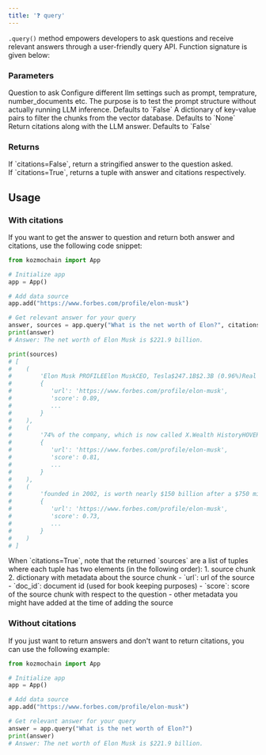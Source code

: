 ```yaml
---
title: '❓ query'
---
```


`.query()` method empowers developers to ask questions and receive relevant answers through a user-friendly query API. Function signature is given below:

### Parameters

<ParamField path="input_query" type="str">
    Question to ask
</ParamField>
<ParamField path="config" type="BaseLlmConfig" optional>
    Configure different llm settings such as prompt, temprature, number_documents etc.
</ParamField>
<ParamField path="dry_run" type="bool" optional>
    The purpose is to test the prompt structure without actually running LLM inference. Defaults to `False`
</ParamField>
<ParamField path="where" type="dict" optional>
    A dictionary of key-value pairs to filter the chunks from the vector database. Defaults to `None`
</ParamField>
<ParamField path="citations" type="bool" optional>
    Return citations along with the LLM answer. Defaults to `False`
</ParamField>

### Returns

<ResponseField name="answer" type="str | tuple">
  If `citations=False`, return a stringified answer to the question asked. <br />
  If `citations=True`, returns a tuple with answer and citations respectively.
</ResponseField>

## Usage

### With citations

If you want to get the answer to question and return both answer and citations, use the following code snippet:

```python With Citations
from kozmochain import App

# Initialize app
app = App()

# Add data source
app.add("https://www.forbes.com/profile/elon-musk")

# Get relevant answer for your query
answer, sources = app.query("What is the net worth of Elon?", citations=True)
print(answer)
# Answer: The net worth of Elon Musk is $221.9 billion.

print(sources)
# [
#    (
#        'Elon Musk PROFILEElon MuskCEO, Tesla$247.1B$2.3B (0.96%)Real Time Net Worthas of 12/7/23 ...',
#        {
#           'url': 'https://www.forbes.com/profile/elon-musk', 
#           'score': 0.89,
#           ...
#        }
#    ),
#    (
#        '74% of the company, which is now called X.Wealth HistoryHOVER TO REVEAL NET WORTH BY YEARForbes ...',
#        {
#           'url': 'https://www.forbes.com/profile/elon-musk', 
#           'score': 0.81,
#           ...
#        }
#    ),
#    (
#        'founded in 2002, is worth nearly $150 billion after a $750 million tender offer in June 2023 ...',
#        {
#           'url': 'https://www.forbes.com/profile/elon-musk', 
#           'score': 0.73,
#           ...
#        }
#    )
# ]
```

<Note>
When `citations=True`, note that the returned `sources` are a list of tuples where each tuple has two elements (in the following order):
1. source chunk
2. dictionary with metadata about the source chunk
    - `url`: url of the source
    - `doc_id`: document id (used for book keeping purposes)
    - `score`: score of the source chunk with respect to the question
    - other metadata you might have added at the time of adding the source
</Note>

### Without citations

If you just want to return answers and don't want to return citations, you can use the following example:

```python Without Citations
from kozmochain import App

# Initialize app
app = App()

# Add data source
app.add("https://www.forbes.com/profile/elon-musk")

# Get relevant answer for your query
answer = app.query("What is the net worth of Elon?")
print(answer)
# Answer: The net worth of Elon Musk is $221.9 billion.
```

